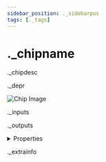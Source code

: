 ```yaml
---
sidebar_position: ._sidebarpos
tags: [._tags]
---
```


# ._chipname

._chipdesc

._depr

![Chip Image](/svg/._uuid.svg)

._inputs

._outputs


<details>
  <summary>Properties</summary>
  <div>
    <div>
    <table>
      <thead>
        <tr>
          <th>Is beta required?</th>
          <th>._isbeta</th>
        </tr>
        <tr>
          <th>Is this chip a trolling risk?</th>
          <th>._istroll</th>
        </tr>
        <tr>
          <th>Chip UUPD</th>
          <th>._uuid</th>
        </tr>
      </thead>
    </table>
    </div>
  </div>
</details>

._extrainfo